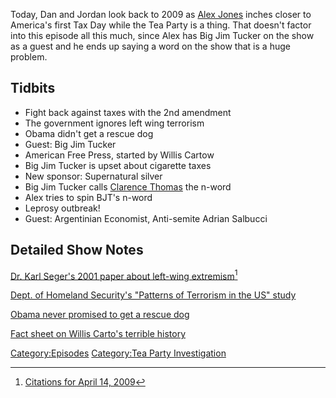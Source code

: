 {{DEFAULTSORT:
    #_EPISODE_0262:April 14, 2009
}}{{Episode
    | title           = April 14, 2009
    | caption         = Listen to this episode on [https://knowledgefight.libsyn.com/knowledge-fight-april-14-2009 Libsyn] [https://open.spotify.com/episode/1RoHhSTMkkMCjYbxuwqaQF Spotify], Read the [[Transcript/262: April 14, 2009|Unofficial Transcript]]
    | episodeNumber   = 262
    | length          = 01:15:12
    | airDate         = February 11, 2019
    | coverageDate    = April 14, 2009
    | episodeType     = [[:Category:Tea Party Investigation|Tea Party Investigation]]
    | appearance      = [[Big Jim Tucker]], [[Clarence Thomas]], [[Willis Cartow]], [[Adrian Salbucci]]
    | previousEpisode = [[261: February 5-6, 2019]]
    | nextEpisode     = [[263: Jordan Takes The Wheel]]
}}

{{Stub}}

Today, Dan and Jordan look back to 2009 as [[Alex Jones]] inches closer to America's first Tax Day while the Tea Party is a thing. That doesn't factor into this episode all this much, since Alex has Big Jim Tucker on the show as a guest and he ends up saying a word on the show that is a huge problem.

==Tidbits==

*Fight back against taxes with the 2nd amendment
*The government ignores left wing terrorism
*Obama didn't get a rescue dog
*Guest: Big Jim Tucker
*American Free Press, started by Willis Cartow
*Big Jim Tucker is upset about cigarette taxes
*New sponsor: Supernatural silver
*Big Jim Tucker calls [[Clarence Thomas]] the n-word
*Alex tries to spin BJT's n-word
*Leprosy outbreak!
*Guest: Argentinian Economist, Anti-semite Adrian Salbucci

==Detailed Show Notes==

[https://fas.org/irp/world/para/left.pdf Dr. Karl Seger's 2001 paper about left-wing extremism]<ref>[https://knowledgefight.com/research/2019/2/12/citations-for-april-14-2009 Citations for April 14, 2009]</ref>

[https://www.dhs.gov/sites/default/files/publications/OPSR_TP_TEVUS_Terrorist-Attacks-US_1970-2013_Report-508.pdf Dept. of Homeland Security's "Patterns of Terrorism in the US" study]

[https://www.telegraph.co.uk/news/worldnews/barackobama/5154973/Obamas-criticised-for-breaking-promise-of-adopting-dog-from-shelter.html Obama never promised to get a rescue dog]

[https://www.adl.org/sites/default/files/documents/assets/pdf/combating-hate/Willis-Carto-Extremism-in-America.pdf Fact sheet on Willis Carto's terrible history]

[[Category:Episodes]]
[[Category:Tea Party Investigation]]
